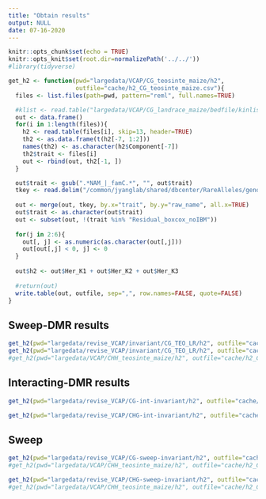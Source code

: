 ```yaml
---
title: "Obtain results"
output: NULL
date: 07-16-2020
---
```



```r
knitr::opts_chunk$set(echo = TRUE) 
knitr::opts_knit$set(root.dir=normalizePath('../../')) 
#library(tidyverse)
```


```r

get_h2 <- function(pwd="largedata/VCAP/CG_teosinte_maize/h2", 
                   outfile="cache/h2_CG_teosinte_maize.csv"){
  files <- list.files(path=pwd, pattern="reml", full.names=TRUE)

  #klist <- read.table("largedata/VCAP/CG_landrace_maize/bedfile/kinlist.txt", header=F)
  out <- data.frame()
  for(i in 1:length(files)){
    h2 <- read.table(files[i], skip=13, header=TRUE)
    th2 <- as.data.frame(t(h2[-7, 1:2]))
    names(th2) <- as.character(h2$Component[-7])
    th2$trait <- files[i]
    out <- rbind(out, th2[-1, ])
  }

  out$trait <- gsub(".*NAM_|_famC.*", "", out$trait)
  tkey <- read.delim("/common/jyanglab/shared/dbcenter/RareAlleles/genomeAnnos/VCAP/phenotypes/NAM/familyCorrected/trait_name_key.txt", header=T)
  
  out <- merge(out, tkey, by.x="trait", by.y="raw_name", all.x=TRUE)
  out$trait <- as.character(out$trait)
  out <- subset(out, !(trait %in% "Residual_boxcox_noIBM"))
  
  for(j in 2:6){
    out[, j] <- as.numeric(as.character(out[,j]))
    out[out[,j] < 0, j] <- 0
  }
  
  out$h2 <- out$Her_K1 + out$Her_K2 + out$Her_K3 
  
  #return(out)
  write.table(out, outfile, sep=",", row.names=FALSE, quote=FALSE)
}


```

## Sweep-DMR results

```r
get_h2(pwd="largedata/revise_VCAP/invariant/CG_TEO_LR/h2", outfile="cache/invariant_vcap/h2_CG_teo_lr.csv")
get_h2(pwd="largedata/revise_VCAP/invariant/CG_TEO_LR/h2", outfile="cache/invariant_vcap/h2_CHG_teo_lr.csv")
#get_h2(pwd="largedata/VCAP/CHH_teosinte_maize/h2", outfile="cache/h2_CHH_teosinte_maize.csv")

```

## Interacting-DMR results

```r
get_h2(pwd="largedata/revise_VCAP/CG-int-invariant/h2", outfile="cache/invariant_vcap/h2_CG_int-invariant.csv")

get_h2(pwd="largedata/revise_VCAP/CHG-int-invariant/h2", outfile="cache/invariant_vcap/h2_CHG_int-invariant.csv")

```

## Sweep
```r
get_h2(pwd="largedata/revise_VCAP/CG-sweep-invariant/h2", outfile="cache/h2-interact-dmr/h2_CG_sweep-invariant.csv")
#get_h2(pwd="largedata/VCAP/CHH_teosinte_maize/h2", outfile="cache/h2_CHH_teosinte_maize.csv")

get_h2(pwd="largedata/revise_VCAP/CHG-sweep-invariant/h2", outfile="cache/h2-interact-dmr/h2_CHG_sweep-invariant.csv")
#get_h2(pwd="largedata/VCAP/CHH_teosinte_maize/h2", outfile="cache/h2_CHH_teosinte_maize.csv")

```

